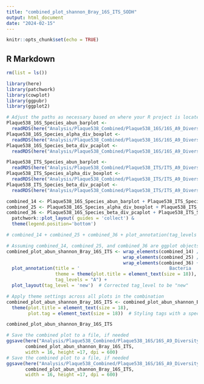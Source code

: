 ```yaml
---
title: "combined_plot_shannon_Bray_16S_ITS_SODH"
output: html_document
date: "2024-02-15"
---
```


```r
knitr::opts_chunk$set(echo = TRUE)
```

## R Markdown
```r
rm(list = ls())
```

```r
library(here)
library(patchwork)
library(cowplot)
library(ggpubr)
library(ggplot2)
```

```r
# Adjust the paths as necessary based on where your R project is located
Plaque538_16S_Species_abun_barplot <-
  readRDS(here("Analysis/Plaque538_Combined/Plaque538_16S/16S_A9_Diversity/Plaque538_16S_Species_abun_barplot.rds"))
Plaque538_16S_Species_alpha_div_boxplot <-
  readRDS(here("Analysis/Plaque538_Combined/Plaque538_16S/16S_A9_Diversity/Plaque538_16S_Species_alpha_div_boxplot.rds"))
Plaque538_16S_Species_beta_div_pcaplot <- 
  readRDS(here("Analysis/Plaque538_Combined/Plaque538_16S/16S_A9_Diversity/Plaque538_16S_Species_beta_div_pcaplot.rds"))

Plaque538_ITS_Species_abun_barplot <- 
  readRDS(here("Analysis/Plaque538_Combined/Plaque538_ITS/ITS_A9_Diversity/Plaque538_ITS_Species_abun_barplot.rds"))
Plaque538_ITS_Species_alpha_div_boxplot <- 
  readRDS(here("Analysis/Plaque538_Combined/Plaque538_ITS/ITS_A9_Diversity/Plaque538_ITS_Species_alpha_div_boxplot.rds"))
Plaque538_ITS_Species_beta_div_pcaplot <- 
  readRDS(here("Analysis/Plaque538_Combined/Plaque538_ITS/ITS_A9_Diversity/Plaque538_ITS_Species_beta_div_pcaplot.rds"))


```

```r
combined_14 <- Plaque538_16S_Species_abun_barplot + Plaque538_ITS_Species_abun_barplot
combined_25 <- Plaque538_16S_Species_alpha_div_boxplot + Plaque538_ITS_Species_alpha_div_boxplot
combined_36 <- Plaque538_16S_Species_beta_div_pcaplot + Plaque538_ITS_Species_beta_div_pcaplot + 
  patchwork::plot_layout( guides = 'collect') &
  theme(legend.position='bottom')

```

```r
# combined_14 + combined_25 + combined_36 + plot_annotation(tag_levels = 'A')

```

```r
# Assuming combined_14, combined_25, and combined_36 are ggplot objects
combined_plot_abun_shannon_Bray_16S_ITS <- wrap_elements(combined_14) / 
                                           wrap_elements(combined_25) / 
                                           wrap_elements(combined_36) +
  plot_annotation(title = '                                 Bacteria                                                                                     Fungi',
                  theme = theme(plot.title = element_text(size = 18)),
                  tag_levels = "A") +
  plot_layout(tag_level = 'new')  # Corrected tag_level to be "new"

# Apply theme settings across all plots in the combination
combined_plot_abun_shannon_Bray_16S_ITS <- combined_plot_abun_shannon_Bray_16S_ITS & 
  theme(plot.title = element_text(size = 18),
        plot.tag = element_text(size = 18))  # Styling tags with a specified size

combined_plot_abun_shannon_Bray_16S_ITS

# Save the combined plot to a file, if needed
ggsave(here("Analysis/Plaque538_Combined/Plaque538_16S/16S_A9_Diversity/combined_plot_abun_shannon_Bray_16S_ITS.png"),
       combined_plot_abun_shannon_Bray_16S_ITS,
       width = 16, height =17, dpi = 600)
# Save the combined plot to a file, if needed
ggsave(here("Analysis/Plaque538_Combined/Plaque538_16S/16S_A9_Diversity/combined_plot_abun_shannon_Bray_16S_ITS.tiff"),
       combined_plot_abun_shannon_Bray_16S_ITS,
       width = 16, height =17, dpi = 600)
```


